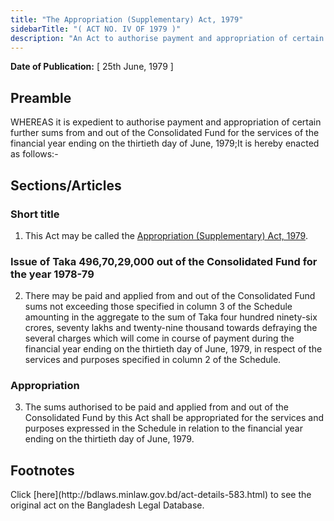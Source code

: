 ```yaml
---
title: "The Appropriation (Supplementary) Act, 1979"
sidebarTitle: "( ACT NO. IV OF 1979 )"
description: "An Act to authorise payment and appropriation of certain further sums from and out of the Consolidated Fund for the services of the financial year ending on the thirtieth day of June, 1979."
---
```


**Date of Publication:** [ 25th June, 1979 ]

## Preamble

WHEREAS it is expedient to authorise payment and appropriation of certain further sums from and out of the Consolidated Fund for the services of the financial year ending on the thirtieth day of June, 1979;It is hereby enacted as follows:-

## Sections/Articles

### Short title

1. This Act may be called the [Appropriation (Supplementary) Act, 1979](/act-583.html "Appropriation (Supplementary) Act, 1979").

### Issue of Taka 496,70,29,000 out of the Consolidated Fund for the year 1978-79

2. There may be paid and applied from and out of the Consolidated Fund sums not exceeding those specified in column 3 of the Schedule amounting in the aggregate to the sum of Taka four hundred ninety-six crores, seventy lakhs and twenty-nine thousand towards defraying the several charges which will come in course of payment during the financial year ending on the thirtieth day of June, 1979, in respect of the services and purposes specified in column 2 of the Schedule.

### Appropriation

3. The sums authorised to be paid and applied from and out of the Consolidated Fund by this Act shall be appropriated for the services and purposes expressed in the Schedule in relation to the financial year ending on the thirtieth day of June, 1979.

## Footnotes

<Note>
  Click [here](http://bdlaws.minlaw.gov.bd/act-details-583.html) to see the original act on the Bangladesh Legal Database.
</Note>
